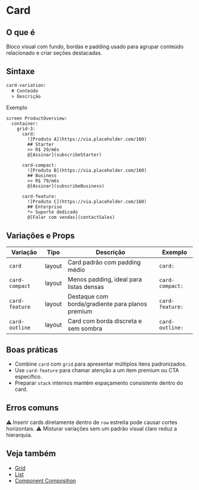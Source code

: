 # Card

## O que é
Bloco visual com fundo, bordas e padding usado para agrupar conteúdo relacionado e criar seções destacadas.

## Sintaxe
```proto
card-variation:
  # Conteúdo
  > Descrição
```

Exemplo
<DslPreview>
```dsl
screen ProductOverview:
  container:
    grid-3:
      card:
        ![Produto A](https://via.placeholder.com/160)
        ## Starter
        >> R$ 29/mês
        @[Assinar](subscribeStarter)

      card-compact:
        ![Produto B](https://via.placeholder.com/160)
        ## Business
        >> R$ 79/mês
        @[Assinar](subscribeBusiness)

      card-feature:
        ![Produto C](https://via.placeholder.com/160)
        ## Enterprise
        *> Suporte dedicado
        @[Falar com vendas](contactSales)
```
</DslPreview>

## Variações e Props
| Variação | Tipo | Descrição | Exemplo |
| --- | --- | --- | --- |
| `card` | layout | Card padrão com padding médio | `card:` |
| `card-compact` | layout | Menos padding, ideal para listas densas | `card-compact:` |
| `card-feature` | layout | Destaque com borda/gradiente para planos premium | `card-feature:` |
| `card-outline` | layout | Card com borda discreta e sem sombra | `card-outline:` |

## Boas práticas
- Combine `card` com `grid` para apresentar múltiplos itens padronizados.
- Use `card-feature` para chamar atenção a um item premium ou CTA específico.
- Preparar `stack` internos mantém espaçamento consistente dentro do card.

## Erros comuns
⚠ Inserir cards diretamente dentro de `row` estreita pode causar cortes horizontais.
⚠ Misturar variações sem um padrão visual claro reduz a hierarquia.

## Veja também
- [Grid](./grid)
- [List](./list)
- [Component Composition](./component-composition)

